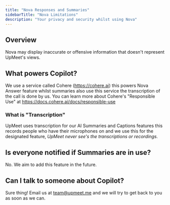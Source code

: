 ```yaml
---
title: "Nova Responses and Summaries"
sidebarTitle: "Nova Limitations"
description: "Your privacy and security whilst using Nova"
---
```


## Overview
Nova may display inaccurate or offensive information that doesn't represent UpMeet's views.

## What powers Copilot?
We use a service called Cohere (https://cohere.ai) this powers Nova Answer feature whilst summaries also use this service the transcription of the call is done by us.
You can learn more about Cohere's "Responsible Use" at https://docs.cohere.ai/docs/responsible-use

### What is "Transcription"
UpMeet uses transcription for our AI Summaries and Captions features this records people who have their microphones on and we use this for the designated feature, *UpMeet never see's the transcriptions or recordings.*

## Is everyone notified if Summaries are in use?
No. We aim to add this feature in the future.

## Can I talk to someone about Copilot?
Sure thing! Email us at team@upmeet.me and we will try to get back to you as soon as we can.
